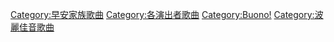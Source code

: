 [[Category:早安家族歌曲|Category:早安家族歌曲]]
[[Category:各演出者歌曲|Category:各演出者歌曲]]
[[Category:Buono!|Category:Buono!]]
[[Category:波麗佳音歌曲|Category:波麗佳音歌曲]]